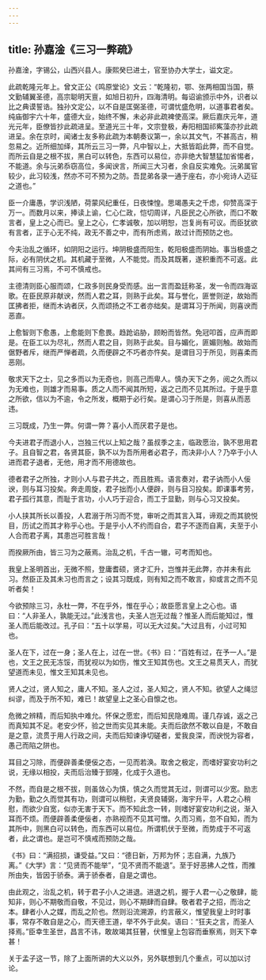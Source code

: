 ```yaml
---
---
---
```

title: 孙嘉淦《三习一弊疏》
---




孙嘉淦，字锡公，山西兴县人。康熙癸巳进士，官至协办大学士，谥文定。

此疏乾隆元年上。曾文正公《鸣原堂论》文云：“乾隆初，鄂、张两相国当国，蔡文勤辅翼圣德，高宗聪明天亶，如旭日初升，四海清明。每诏谕颁示中外，识者以比之典谟誓诰。独孙文定公，以不自是匡弼圣德，可谓忧盛危明，以道事君者矣。纯庙御宇六十年，盛德大业，始终不懈，未必非此疏裨使高深。厥后嘉庆元年，道光元年，臣僚皆抄此疏进呈。至道光三十年，文宗登极，寿阳相国祁寯藻亦抄此疏进呈。余在京时，闻诸士友多称此疏为本朝奏议第一，余以其文气，不甚高古，稍忽易之。近所细加绎，其所云三习一弊，凡中智以上，大抵皆蹈此弊，而不自觉。而所云自是之根不拔，黑白可以转色，东西可以易位，亦非绝大智慧猛加省惕者，不能道。余与沅弟忝窃高位，多闻谀言，所闻三大习者，余自反实难免。沅弟属官较少，此习较浅，然亦不可不预为之防。吾昆弟各录一通于座右，亦小宛诗人迈征之道也。”

臣一介庸愚，学识浅陋，荷蒙风纪重任，日夜悚惶。思竭愚夫之千虑，仰赞高深于万一。而数月以来，捧读上谕，仁心仁政，恺切周详，凡臣民之心所欲，而口不敢言者，皇上之心而已。皇上之心，仁孝诚敬，加以明恕，岂复尚有可议。而臣犹欲有言者，正于心无不纯，政无不善之中，而有所虑焉，故过计而预防之也。

今夫治乱之循环，如阴阳之运行。坤阴极盛而阳生，乾阳极盛而阴始。事当极盛之际，必有阴伏之机。其机藏于至微，人不能觉。而及其既著，遂积重而不可返。此其间有三习焉，不可不慎戒也。

主德清则臣心服而颂，仁政多则民身受而感。出一言而盈廷称圣，发一令而四海讴歌。在臣民原非献谀，然而人君之耳，则熟于此矣。耳与誉化，匪誉则逆，故始而匡拂者拒，继而木讷者厌，久而颂扬之不工者亦绌矣。是谓耳习于所闻，则喜谀而恶直。

上愈智则下愈愚，上愈能则下愈畏。趋跄谄胁，顾盼而皆然。免冠叩首，应声而即是。在臣工以为尽礼，然而人君之目，则熟于此矣。目与媚化，匪媚则触。故始而倨野者斥，继而严惮者疏，久而便辟之不巧者亦忤矣。是谓目习于所见，则喜柔而恶刚。

敬求天下之士，见之多而以为无奇也，则高己而卑人。慎办天下之务，阅之久而以为无难也，则雄才而易事。质之人而不闻其所短，返之己而不见其所过。于是乎意之所欲，信以为不逾，令之所发，概期于必行矣。是谓心习于所是，则喜从而恶违。

三习既成，乃生一弊。何谓一弊？喜小人而厌君子是也。

今夫进君子而退小人，岂独三代以上知之哉？虽叔季之主，临政愿治，孰不思用君子。且自智之君，各贤其臣，孰不以为吾所用者必君子，而决非小人？乃卒于小人进而君子退者，无他，用才而不用德故也。

德者君子之所独，才则小人与君子共之，而且胜焉。语言奏对，君子讷而小人佞谀，则与耳习投矣。奔走周旋，君子拙而小人便辟，则与目习投矣。即课事考劳，君子孤行其意，而耻于言功，小人巧于迎合，而工于显勤，则与心习又投矣。

小人挟其所长以善投，人君溺于所习而不觉，审听之而其言入耳，谛观之而其貌悦目，历试之而其才称乎心也。于是乎小人不约而自合，君子不逐而自离，夫至于小人合而君子离，其患岂可胜言哉！

而揆厥所由，皆三习为之蔽焉。治乱之机，千古一辙，可考而知也。

我皇上圣明首出，无微不照，登庸耆硕，贤才汇升，岂惟并无此弊，亦并未有此习。然臣正及其未习也而言之；设其习既成，则有知之而不敢言，抑或言之而不见听者矣！

今欲预除三习，永杜一弊，不在乎外，惟在乎心；故臣愿言皇上之心也。语曰：“人非圣人，孰能无过。”此浅言也，夫圣人岂无过哉？惟圣人而后能知过，惟圣人而后能改过。孔子曰：“五十以学易，可以无大过矣。”大过且有，小过可知也。

圣人在下，过在一身；圣人在上，过在一世。《书》曰：“百姓有过，在予一人。”是也，文王之民无冻馁，而犹视以为如伤，惟文王知其伤也。文王之易贯天人，而犹望道而未见，惟文王知其未见也。

贤人之过，贤人知之，庸人不知。圣人之过，圣人知之，贤人不知。欲望人之绳愆纠谬，而及于所不知，难已！故望皇上之圣心自懔之也。

危微之辨精，而后知执中难允。怀保之愿宏，而后知民隐难周。谨几存诚，返之己而真知其不足。老安少怀，验之世而实见其未能。夫而后欿然不敢以自是，不敢自是之意，流贯于用人行政之间，夫而后知谏诤切磋者，爱我良深，而谀悦为容者，愚己而陷之阱也。

耳目之习除，而便辟善柔便佞之态，一见而若涣。取舍之极定，而嗜好宴安功利之说，无缘以相投，夫而后治臻于郅隆，化成于久道也。

不然，而自是之根不拔，则虽敛心为慎，慎之久而觉其无过，则谓可以少宽。励志为勤，勤之久而觉其有功，则谓可以稍慰，夫贤良辅弼，海宇升平，人君之心稍慰，而欲少自宽，似亦无害于天下。而不知此念一转，则嗜好宴安功利之说，渐入耳而不烦。而便辟善柔便佞者，亦熟视而不见其可憎。久而习焉，忽不自知，而为其所中，则黑白可以转色，而东西可以易位。所谓机伏于至微，而势成于不可返者，此之谓也。是岂可不慎戒而预防之哉。

《书》曰：“满招损，谦受益。”又曰：“德日新，万邦为怀；志自满，九族乃离。”《大学》言：“见贤而不能举”，“见不贤而不能退”。至于好恶拂人之性，而推所由失，皆因于骄泰。满于骄泰者，自是之谓也。

由此观之，治乱之机，转于君子小人之进退。进退之机，握于人君一心之敬肆，能知非，则心不期敬而自敬，不见过，则心不期肆而自肆。敬者君子之招，而治之本。肆者小人之媒，而乱之阶也。然则沿流溯源，约言蔽义，惟望我皇上时时事事，常存不敢自是之心，而天德王道，举不外于此矣。语曰：“狂夫之言，而圣人择焉。”臣幸生圣世，昌言不讳，敢故竭其狂瞽，伏惟皇上包容而垂察焉，则天下幸甚！

关于孟子这一节，除了上面所讲的大义以外，另外联想到几个重点，可以加以讨论。